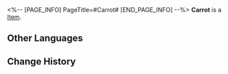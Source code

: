 <%-- [PAGE_INFO]
PageTitle=#Carrot#
[END_PAGE_INFO] --%>
{{Item Infobox
|id          = 260016
|image       = Item Carrot.png{{subst:void|<!--$UPLOAD:<<SpriteOutput/ItemFigures/260016.png>-<Item Carrot.png>-<Item Icons>>-->}}
|type        = 
|invCategory = 
|rarity      = 2
|effect      = 
|description = Normal Ingredients &mdash; Fruits and vegetables that can be used for cooking dishes
|source1     = [[Farm Planting Rewards]]
}}
{{Description|It's said to protect your eyes and prevent night blindness. That's why it's unexpectedly popular in the dimly lit Membrance Maze.}}
'''Carrot''' is a [[Item]].

==Other Languages==
{{Other Languages
|en   = Carrot
|zhs  = 胡萝卜
|zht  = 胡蘿蔔
|ja   = ニンジン
|ko   = 당근
|es   = Zanahoria
|fr   = Carotte
|ru   = Морковь
|th   = แคร์รอต
|vi   = Cà Rốt
|de   = Karotte
|id   = Wortel
|pt   = Cenoura
}}

==Change History==
{{Change History|3.5}}